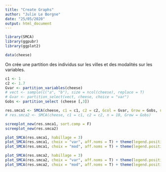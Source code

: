 ```yaml
---
title: "Create Graphs"
author: "Julie Le Borgne"
date: "25/05/2020"
output: html_document
---
```




```r
library(SMCA)
library(ggpubr)
library(ggplot2)
```

```r
data(cheese)

```

On crée une partition des individus sur les villes et des modalités sur les variables. 

```r
c1 <- 1
c2 <- 1.7
Gvar <- partition_variables(cheese)
# vect <- sample(c("a", "b"), size = ncol(cheese), replace = T)
# Gvar <- partition_select(vect, cheese, choice = "var")
Gobs <- partition_select (cheese [,3])

```

```r
res.smca1 <- SMCA(cheese, c1 = c1, c2 = c2, Gcol = Gvar, Grow = Gobs, n = 10)
# res.smca2 <- SMCA(cheese, c1 = c1, c2 = c2, n = 10, Grow = Gobs)

```

```r
screeplot_new(res.smca1, sort.comp = F)
screeplot_new(res.smca2)

```


```r

plot_SMCA(res.smca1, habillage = 3)
plot_SMCA(res.smca1, choix = "var", aff.noms = T) + theme(legend.position = "none")
plot_SMCA(res.smca1, choix = "mod", aff.noms = T) + theme(legend.position = "none")


```
```r

plot_SMCA(res.smca2, habillage = 3)
plot_SMCA(res.smca2, choix = "var", aff.noms = T) + theme(legend.position = "none")
plot_SMCA(res.smca2, choix = "mod", aff.noms = T) + theme(legend.position = "none")


```
